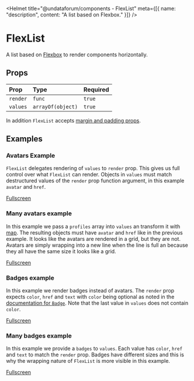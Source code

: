 
<Helmet
  title="@undataforum/components - FlexList"
  meta={[{ name: "description", content: "A list based on Flexbox." }]}
/>

# FlexList

A list based on [Flexbox](https://developer.mozilla.org/en-US/docs/Learn/CSS/CSS_layout/Flexbox) to render components horizontally.

## Props

| Prop     | Type              | Required |
| :------- | :---------------- | :------- |
| `render` | `func`            | `true`   |
| `values` | `arrayOf(object)` | `true`   |

In addition `FlexList` accepts [margin and padding props](https://rebassjs.org/props/#margin-and-padding).

## Examples

### Avatars Example

`FlexList` delegates rendering of `values` to `render` prop. This gives us full control over what `FlexList` can render. Objects in `values` must match destructured values of the `render` prop function argument, in this example `avatar` and `href`.

<AvatarsExample />

[Fullscreen](./avatars-example)

### Many avatars example

In this example we pass a `profiles` array into `values` an transform it with [map](https://developer.mozilla.org/en-US/docs/Web/JavaScript/Reference/Global_Objects/Array/map). The resulting objects must have `avatar` and `href` like in the previous example. It looks like the avatars are rendered in a grid, but they are not. Avatars are simply wrapping into a new line when the line is full an because they all have the same size it looks like a grid.

<ManyAvatarsExample />

[Fullscreen](./many-avatars-example)

### Badges example

In this example we render badges instead of avatars. The `render` prop expects `color`, `href` and `text` with `color` being optional as noted in the [documentation for `Badge`](/Badge). Note that the last value in `values` does not contain `color`.

<BadgesExample />

[Fullscreen](./badges-example)

### Many badges example

In this example we provide a `badges` to `values`. Each value has `color`, `href` and `text` to match the `render` prop. Badges have different sizes and this is why the wrapping nature of `FlexList` is more visible in this example.

<ManyBadgesExample />

[Fullscreen](./many-badges-example)
